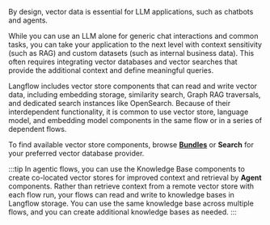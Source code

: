 
By design, vector data is essential for LLM applications, such as chatbots and agents.

While you can use an LLM alone for generic chat interactions and common tasks, you can take your application to the next level with context sensitivity (such as RAG) and custom datasets (such as internal business data).
This often requires integrating vector databases and vector searches that provide the additional context and define meaningful queries.

Langflow includes vector store components that can read and write vector data, including embedding storage, similarity search, Graph RAG traversals, and dedicated search instances like OpenSearch.
Because of their interdependent functionality, it is common to use vector store, language model, and embedding model components in the same flow or in a series of dependent flows.

To find available vector store components, browse <Icon name="Blocks" aria-hidden="true" /> [**Bundles**](/components-bundle-components) or <Icon name="Search" aria-hidden="true" /> **Search** for your preferred vector database provider.

:::tip
In agentic flows, you can use the Knowledge Base components to create co-located vector stores for improved context and retrieval by **Agent** components.
Rather than retrieve context from a remote vector store with each flow run, your flows can read and write to knowledge bases in Langflow storage.
You can use the same knowledge base across multiple flows, and you can create additional knowledge bases as needed.
:::